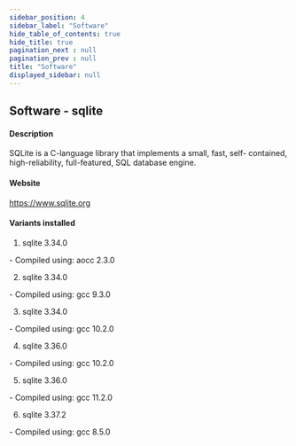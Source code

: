 ```yaml
---
sidebar_position: 4
sidebar_label: "Software"
hide_table_of_contents: true
hide_title: true
pagination_next : null
pagination_prev : null
title: "Software"
displayed_sidebar: null
---
```


## Software - sqlite


#### Description
SQLite is a C-language library that implements a small, fast, self- contained, high-reliability, full-featured, SQL database engine.

#### Website
https://www.sqlite.org

#### Variants installed
1. sqlite 3.34.0
<div class="ul-circle">
    - Compiled using: aocc 2.3.0
</div>

2. sqlite 3.34.0
<div class="ul-circle">
    - Compiled using: gcc 9.3.0
</div>

3. sqlite 3.34.0
<div class="ul-circle">
    - Compiled using: gcc 10.2.0
</div>

4. sqlite 3.36.0
<div class="ul-circle">
    - Compiled using: gcc 10.2.0
</div>

5. sqlite 3.36.0
<div class="ul-circle">
    - Compiled using: gcc 11.2.0
</div>

6. sqlite 3.37.2
<div class="ul-circle">
    - Compiled using: gcc 8.5.0
</div>

